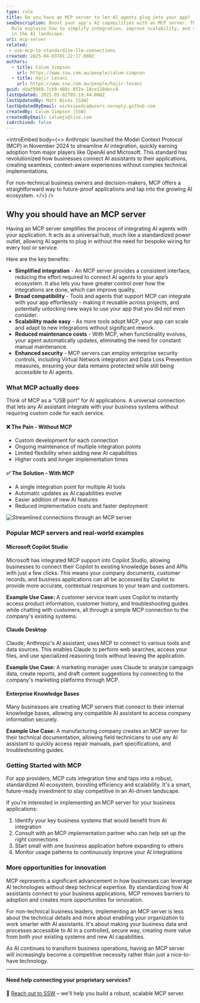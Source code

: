 ```yaml
---
type: rule
title: Do you have an MCP server to let AI agents plug into your app?
seoDescription: Boost your app's AI capabilities with an MCP server. This SSW
  Rule explains how to simplify integration, improve scalability, and stay ahead
  in the AI landscape.
uri: mcp-server
related:
 - use-mcp-to-standardize-llm-connections
created: 2025-04-03T01:22:17.000Z
authors:
  - title: Calum Simpson
    url: https://www.ssw.com.au/people/calum-simpson
  - title: Hajir Lesani
    url: https://www.ssw.com.au/people/hajir-lesani
guid: ddaf9969-7cb9-408c-8f2a-18ce128decc4
lastUpdated: 2025-05-02T05:19:44.000Z
lastUpdatedBy: Matt Wicks [SSW]
lastUpdatedByEmail: wicksipedia@users.noreply.github.com
createdBy: Calum Simpson [SSW]
createdByEmail: calumjs@live.com
isArchived: false
---
```

<introEmbed
  body={<>
Anthropic launched the Model Context Protocol (MCP) in November 2024 to streamline AI integration, quickly earning adoption from major players like OpenAI and Microsoft. This standard has revolutionized how businesses connect AI assistants to their applications, creating seamless, context-aware experiences without complex technical implementations.

For non-technical business owners and decision-makers, MCP offers a straightforward way to future-proof applications and tap into the growing AI ecosystem.
  </>}
/>
## Why you should have an MCP server

Having an MCP server simplifies the process of integrating AI agents with your application. It acts as a universal hub, much like a standardized power outlet, allowing AI agents to plug in without the need for bespoke wiring for every tool or service.

Here are the key benefits:

* **Simplified integration** - An MCP server provides a consistent interface, reducing the effort required to connect AI agents to your app’s ecosystem. It also lets you have greater control over how the integrations are done, which can improve quality.
* **Broad compatibility** - Tools and agents that support MCP can integrate with your app effortlessly - making it reusable across projects, and potentially unlocking new ways to use your app that you did not even consider.
* **Scalability made easy** - As more tools adopt MCP, your app can scale and adapt to new integrations without significant rework.
* **Reduced maintenance costs** - With MCP, when functionality evolves, your agent automatically updates, eliminating the need for constant manual maintenance.
* **Enhanced security** - MCP servers can employ enterprise security controls, including Virtual Network integration and Data Loss Prevention measures, ensuring your data remains protected while still being accessible to AI agents.

### What MCP actually does

Think of MCP as a "USB port" for AI applications. A universal connection that lets any AI assistant integrate with your business systems without requiring custom code for each service.

#### ❌ The Pain - Without MCP

* Custom development for each connection
* Ongoing maintenance of multiple integration points
* Limited flexibility when adding new AI capabilities
* Higher costs and longer implementation times

#### ✅ The Solution - With MCP

* A single integration point for multiple AI tools
* Automatic updates as AI capabilities evolve
* Easier addition of new AI features
* Reduced implementation costs and faster deployment

![Streamlined connections through an MCP server](/uploads/rules/mcp-server/with-mcp.png)

### Popular MCP servers and real-world examples

#### Microsoft Copilot Studio

Microsoft has integrated MCP support into Copilot Studio, allowing businesses to connect their Copilot to existing knowledge bases and APIs with just a few clicks. This means your company documents, customer records, and business applications can all be accessed by Copilot to provide more accurate, contextual responses to your team and customers.

**Example Use Case:** A customer service team uses Copilot to instantly access product information, customer history, and troubleshooting guides while chatting with customers, all through a simple MCP connection to the company's existing systems.

#### Claude Desktop

Claude, Anthropic's AI assistant, uses MCP to connect to various tools and data sources. This enables Claude to perform web searches, access your files, and use specialized reasoning tools without leaving the application.

**Example Use Case:** A marketing manager uses Claude to analyze campaign data, create reports, and draft content suggestions by connecting to the company's marketing platforms through MCP.

#### Enterprise Knowledge Bases

Many businesses are creating MCP servers that connect to their internal knowledge bases, allowing any compatible AI assistant to access company information securely.

**Example Use Case:** A manufacturing company creates an MCP server for their technical documentation, allowing field technicians to use any AI assistant to quickly access repair manuals, part specifications, and troubleshooting guides.

### Getting Started with MCP

For app providers, MCP cuts integration time and taps into a robust, standardized AI ecosystem, boosting efficiency and scalability. It's a smart, future-ready investment to stay competitive in an AI-driven landscape.

If you're interested in implementing an MCP server for your business applications:

1. Identify your key business systems that would benefit from AI integration
2. Consult with an MCP implementation partner who can help set up the right connections
3. Start small with one business application before expanding to others
4. Monitor usage patterns to continuously improve your AI integrations

### More opportunities for innovation

MCP represents a significant advancement in how businesses can leverage AI technologies without deep technical expertise. By standardizing how AI assistants connect to your business applications, MCP removes barriers to adoption and creates more opportunities for innovation.

For non-technical business leaders, implementing an MCP server is less about the technical details and more about enabling your organization to work smarter with AI assistants. It's about making your business data and processes accessible to AI in a controlled, secure way, creating more value from both your existing systems and new AI capabilities.

As AI continues to transform business operations, having an MCP server will increasingly become a competitive necessity rather than just a nice-to-have technology.

---

#### Need help connecting your proprietary services?

📩 [Reach out to SSW](https://www.ssw.com.au/consulting/artificial-intelligence) – we'll help you build a robust, scalable MCP server.

